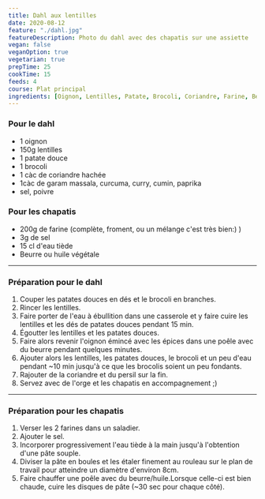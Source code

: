 ```yaml
---
title: Dahl aux lentilles
date: 2020-08-12
feature: "./dahl.jpg"
featureDescription: Photo du dahl avec des chapatis sur une assiette
vegan: false
veganOption: true
vegetarian: true
prepTime: 25
cookTime: 15
feeds: 4
course: Plat principal
ingredients: [Oignon, Lentilles, Patate, Brocoli, Coriandre, Farine, Beurre, Huile végétale]
---
```


<Ingredients>

### Pour le dahl

- 1 <Ing id="Oignon">oignon</Ing>
- 150g <Ing id="Lentilles">lentilles</Ing>
- 1 <Ing id="Patate">patate</Ing> douce
- 1 <Ing id="Brocoli">brocoli</Ing>
- 1 càc de <Ing id="Coriandre">coriandre</Ing> hachée
- 1càc de garam massala, curcuma, curry, cumin, paprika
- sel, poivre

### Pour les chapatis

- 200g de <Ing id="Farine">farine</Ing> (complète, froment, ou un mélange c'est très bien:) )
- 3g de sel
- 15 cl d'eau tiède
- <Ing id="Beurre">Beurre</Ing> ou <Ing id="Huile végétale">huile végétale</Ing>

</Ingredients>

---

### Préparation pour le dahl

1. Couper les patates douces en dés et le brocoli en branches.
2. Rincer les lentilles.
3. Faire porter de l'eau à ébullition dans une casserole et y faire cuire les
lentilles et les dés de patates douces pendant 15 min.
4. Égoutter les lentilles et les patates douces.
5. Faire alors revenir l'oignon émincé avec les épices dans une poêle avec du beurre pendant quelques minutes.
6. Ajouter alors les lentilles, les patates douces, le brocoli et un peu d'eau
pendant ~10 min jusqu'à ce que les brocolis soient un peu fondants.
7. Rajouter de la coriandre et du persil sur la fin.
8. Servez avec de l'orge et les chapatis en accompagnement ;)

---

### Préparation pour les chapatis

1. Verser les 2 farines dans un saladier.
2. Ajouter le sel.
3. Incorporer progressivement l'eau tiède à la main jusqu'à l'obtention d'une pâte souple.
4. Diviser la pâte en boules et les étaler finement au rouleau sur le plan de travail pour atteindre un diamètre d'environ 8cm.
5. Faire chauffer une poêle avec du beurre/huile.Lorsque celle-ci est bien
chaude, cuire les disques de pâte (~30 sec pour chaque côté).
